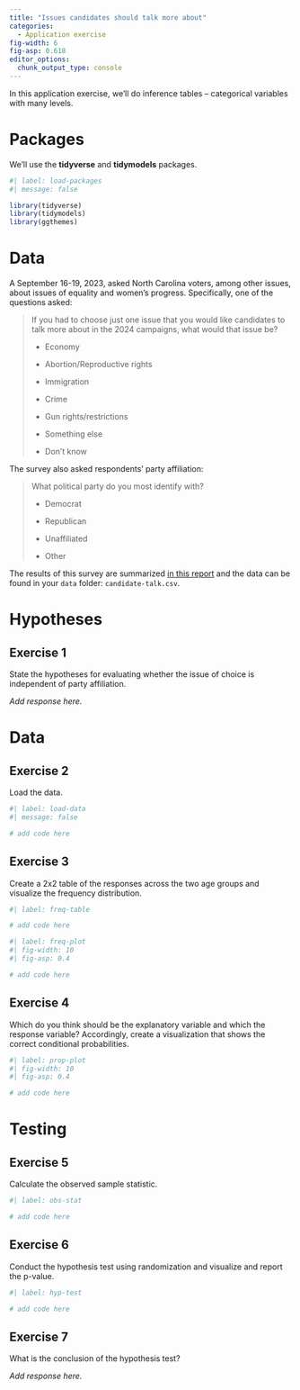 ```yaml
---
title: "Issues candidates should talk more about"
categories: 
  - Application exercise
fig-width: 6
fig-asp: 0.618
editor_options: 
  chunk_output_type: console
---
```


In this application exercise, we'll do inference tables – categorical variables with many levels.

# Packages

We'll use the **tidyverse** and **tidymodels** packages.

```r
#| label: load-packages
#| message: false

library(tidyverse)
library(tidymodels)
library(ggthemes)
```

# Data

A September 16-19, 2023, asked North Carolina voters, among other issues, about issues of equality and women's progress. Specifically, one of the questions asked:

> If you had to choose just one issue that you would like candidates to talk more about in the 2024 campaigns, what would that issue be?
>
> -   Economy
>
> -   Abortion/Reproductive rights
>
> -   Immigration
>
> -   Crime
>
> -   Gun rights/restrictions
>
> -   Something else
>
> -   Don't know

The survey also asked respondents' party affiliation:

> What political party do you most identify with?
>
> -   Democrat
>
> -   Republican
>
> -   Unaffiliated
>
> -   Other

The results of this survey are summarized [in this report](https://www.meredith.edu/meredith-poll/n-c-voter-opinions-on-abortion-law-women-leaders-and-other-current-issues/) and the data can be found in your `data` folder: `candidate-talk.csv`.

# Hypotheses

## Exercise 1

State the hypotheses for evaluating whether the issue of choice is independent of party affiliation.

*Add response here.*

# Data

## Exercise 2

Load the data.

```r
#| label: load-data
#| message: false

# add code here
```

## Exercise 3

Create a 2x2 table of the responses across the two age groups and visualize the frequency distribution.

```r
#| label: freq-table

# add code here
```

```r
#| label: freq-plot
#| fig-width: 10
#| fig-asp: 0.4

# add code here
```

## Exercise 4

Which do you think should be the explanatory variable and which the response variable? Accordingly, create a visualization that shows the correct conditional probabilities.

```r
#| label: prop-plot
#| fig-width: 10
#| fig-asp: 0.4

# add code here
```

# Testing

## Exercise 5

Calculate the observed sample statistic.

```r
#| label: obs-stat

# add code here
```

## Exercise 6

Conduct the hypothesis test using randomization and visualize and report the p-value.

```r
#| label: hyp-test

# add code here
```

## Exercise 7

What is the conclusion of the hypothesis test?

*Add response here.*
